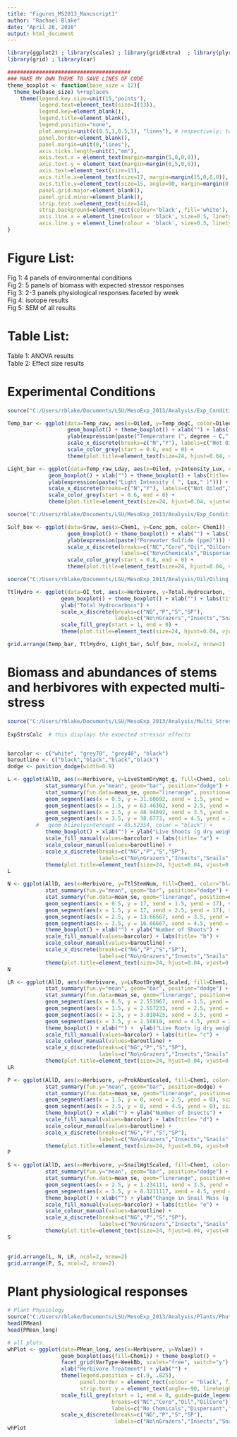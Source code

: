 ```yaml
---
title: "Figures_MS2013_Manuscript1"
author: "Rachael Blake"
date: "April 26, 2016"
output: html_document
---
```


```r
library(ggplot2) ; library(scales) ; library(gridExtra)  ; library(plyr)  ; library(dplyr)
library(grid) ; library(car) 
```


```r

#######################################
### MAKE MY OWN THEME TO SAVE LINES OF CODE
theme_boxplot <- function(base_size = 12){
  theme_bw(base_size) %+replace%
    theme(legend.key.size=unit(15,"points"),
          legend.text=element_text(size=I(13)),
          legend.key=element_blank(),
          legend.title=element_blank(),
          legend.position="none",
          plot.margin=unit(c(0.5,1,0.5,1), "lines"), # respectively: top, right, bottom, left; refers to margin *outside* labels; default is c(1,1,0.5,0.5)
          panel.border=element_blank(),
          panel.margin=unit(0,"lines"),
          axis.ticks.length=unit(1,"mm"),
          axis.text.x = element_text(margin=margin(5,0,0,0)),
          axis.text.y = element_text(margin=margin(0,5,0,0)),
          axis.text=element_text(size=13),
          axis.title.x=element_text(size=17, margin=margin(15,0,0,0)), 
          axis.title.y=element_text(size=15, angle=90, margin=margin(0,15,0,0)), 
          panel.grid.major=element_blank(),
          panel.grid.minor=element_blank(),
          strip.text.x=element_text(size=14),
          strip.background=element_rect(colour='black', fill='white'),
          axis.line.x = element_line(colour = 'black', size=0.5, linetype='solid'),
          axis.line.y = element_line(colour = 'black', size=0.5, linetype='solid'))
}
```
# Figure List: 
Fig 1: 4 panels of environmental conditions  
Fig 2: 5 panels of biomass with expected stressor responses  
Fig 3: 2-3 panels physiological responses faceted by week  
Fig 4: isotope results  
Fig 5: SEM of all results  

# Table List: 
Table 1: ANOVA results  
Table 2: Effect size results  

# Experimental Conditions
```r
source("C:/Users/rblake/Documents/LSU/MesoExp_2013/Analysis/Exp_Conditions/TempLight_HOBO_MesoExpt 2013.r")

```

```r

Temp_bar <- ggplot(data=Temp_raw, aes(x=Oiled, y=Temp_degC, color=Oiled)) + 
                   geom_boxplot() + theme_boxplot() + xlab("") + labs(title= "a") + 
                   ylab(expression(paste("Temperature (", degree ~ C,")"))) + 
                   scale_x_discrete(breaks=c("N","Y"), labels=c("Not Oiled","Oiled")) + 
                   scale_color_grey(start = 0.6, end = 0) +
                   theme(plot.title=element_text(size=24, hjust=0.04, vjust=0.5, face="bold"))

```

```r

Light_bar <- ggplot(data=Temp_raw_Lday, aes(x=Oiled, y=Intensity_Lux, color=Oiled)) + 
             geom_boxplot() + xlab("") + theme_boxplot() + labs(title= "c") + 
             ylab(expression(paste("Light Intensity ( ", Lux," )"))) +
             scale_x_discrete(breaks=c("N","Y"), labels=c("Not Oiled","Oiled")) + 
             scale_color_grey(start = 0.6, end = 0) +
             theme(plot.title=element_text(size=24, hjust=0.04, vjust=0.5, face="bold"))

```

```r
source("C:/Users/rblake/Documents/LSU/MesoExp_2013/Analysis/Exp_Conditions/Sulfides_MesoExpt 2013.r")

Sulf_box <- ggplot(data=Sraw, aes(x=Chem1, y=Conc_ppm, color= Chem1)) + 
                   geom_boxplot() + theme_boxplot() + xlab("") + labs(title= "d") + 
                   ylab(expression(paste("Porewater Sulfide (ppm)"))) + 
                   scale_x_discrete(breaks=c("NC","Core","Oil","OilCore"), 
                                    labels=c("No\nChemicals","Dispersant","Oil","Oil + \nDispersant")) +
                   scale_color_grey(start = 0.8, end = 0) +
                   theme(plot.title=element_text(size=24, hjust=0.04, vjust=0.5, face="bold")) 

```

```r
source("C:/Users/rblake/Documents/LSU/MesoExp_2013/Analysis/Oil/Oiling_FINAL Data_MesoExpt2013.r")

TtlHydro <- ggplot(data=OI_tot, aes(x=Herbivore, y=Total.Hydrocarbon, fill=Chem1)) + 
                 geom_boxplot() + theme_boxplot() + xlab("") + labs(title= "b") +  
                 ylab("Total Hydrocarbons") +
                 scale_x_discrete(breaks=c("NG","P","S","SP"),
                                  labels=c("No\nGrazers","Insects","Snails","Insects +\nSnails")) +
                 scale_fill_grey(start = 1, end = 0) +
                 theme(plot.title=element_text(size=24, hjust=0.04, vjust=0.5, face="bold")) 

```

```r
grid.arrange(Temp_bar, TtlHydro, Light_bar, Sulf_box, ncol=2, nrow=2)

```


# Biomass and abundances of stems and herbivores with expected multi-stress 
```r
source("C:/Users/rblake/Documents/LSU/MesoExp_2013/Analysis/Multi_Stress_Calc/Expected_Stressor_Effects_MesoExp2013.r")
 
ExpStrsCalc  # this displays the expected stressor effects


barcolor <- c("white", "grey70", "grey40", "black")
baroutline <- c("black","black","black","black")
dodge <- position_dodge(width=0.9)

```

```r
L <- ggplot(AllD, aes(x=Herbivore, y=LiveStemDryWgt_g, fill=Chem1, color="black")) + 
            stat_summary(fun.y="mean", geom="bar", position="dodge") +
            stat_summary(fun.data=mean_se, geom="linerange", position=dodge) +
            geom_segment(aes(x = 0.5, y = 31.60692, xend = 1.5, yend = 31.60692), size=1.5) +
            geom_segment(aes(x = 1.5, y = 63.46302, xend = 2.5, yend = 63.46302), size=1.5) +
            geom_segment(aes(x = 2.5, y = 48.94692, xend = 3.5, yend = 48.94692), size=1.5) +
            geom_segment(aes(x = 3.5, y = 38.0773, xend = 4.5, yend = 38.0773), size=1.5) +
         #   geom_hline(yintercept = 45.52354, color = "black") + 
            theme_boxplot() + xlab("") + ylab("Live Shoots (g dry weight)") +
            scale_fill_manual(values=barcolor) + labs(title= "a") + 
            scale_colour_manual(values=baroutline) + 
            scale_x_discrete(breaks=c("NG","P","S","SP"),
                             labels=c("No\nGrazers","Insects","Snails","Insects +\nSnails")) + 
            theme(plot.title=element_text(size=24, hjust=0.04, vjust=0.5, face="bold"))
L   

```

```r
N <- ggplot(AllD, aes(x=Herbivore, y=TtlStemNum, fill=Chem1, color="black")) + 
            stat_summary(fun.y="mean", geom="bar", position="dodge") +
            stat_summary(fun.data=mean_se, geom="linerange", position=dodge) +
            geom_segment(aes(x = 0.5, y = 17, xend = 1.5, yend = 17), size=1.5) +
            geom_segment(aes(x = 1.5, y = 17, xend = 2.5, yend = 17), size=1.5) +
            geom_segment(aes(x = 2.5, y = 13.66667, xend = 3.5, yend = 13.66667), size=1.5) +
            geom_segment(aes(x = 3.5, y = 16.66667, xend = 4.5, yend = 16.66667), size=1.5) +
            theme_boxplot() + xlab("") + ylab("Number of Shoots") +
            scale_fill_manual(values=barcolor) + labs(title= "b") + 
            scale_colour_manual(values=baroutline) + 
            scale_x_discrete(breaks=c("NG","P","S","SP"),
                             labels=c("No\nGrazers","Insects","Snails","Insects +\nSnails")) + 
            theme(plot.title=element_text(size=24, hjust=0.04, vjust=0.5, face="bold"))
N
```

```r
LR <- ggplot(AllD, aes(x=Herbivore, y=LvRootDryWgt_Scaled, fill=Chem1, color="black")) + 
            stat_summary(fun.y="mean", geom="bar", position="dodge") +
            stat_summary(fun.data=mean_se, geom="linerange", position=dodge) +
            geom_segment(aes(x = 0.5, y = 2.553967, xend = 1.5, yend = 2.553967), size=1.5) +
            geom_segment(aes(x = 1.5, y = 2.557233, xend = 2.5, yend = 2.557233), size=1.5) +
            geom_segment(aes(x = 2.5, y = 3.010425, xend = 3.5, yend = 3.010425), size=1.5) +
            geom_segment(aes(x = 3.5, y = 2.58818, xend = 4.5, yend = 2.58818), size=1.5) +
            theme_boxplot() + xlab("") +  ylab("Live Roots (g dry weight)") +
            scale_fill_manual(values=barcolor) + labs(title= "c") + 
            scale_colour_manual(values=baroutline) + 
            scale_x_discrete(breaks=c("NG","P","S","SP"),
                             labels=c("No\nGrazers","Insects","Snails","Insects +\nSnails")) + 
            theme(plot.title=element_text(size=24, hjust=0.04, vjust=0.5, face="bold"))
LR

```

```r
P <- ggplot(AllD, aes(x=Herbivore, y=ProkAbunScaled, fill=Chem1, color="black")) + 
            stat_summary(fun.y="mean", geom="bar", position=dodge) +
            stat_summary(fun.data=mean_se, geom="linerange", position=dodge) +
            geom_segment(aes(x = 1.5, y = 0, xend = 2.5, yend = 0), size=1.5) + #constrained to zero; real value -7.734167
            geom_segment(aes(x = 3.5, y = 0, xend = 4.5, yend = 0), size=1.5) + #constrained to zero; real value -1.713333
            theme_boxplot() + xlab("") + ylab("Number of Insects") +
            scale_fill_manual(values=barcolor) + labs(title= "d") +
            scale_colour_manual(values=baroutline) + 
            scale_x_discrete(breaks=c("NG","P","S","SP"),
                             labels=c("No\nGrazers","Insects","Snails","Insects +\nSnails")) + 
            theme(plot.title=element_text(size=24, hjust=0.04, vjust=0.5, face="bold"))
P
```

```r
S <- ggplot(AllD, aes(x=Herbivore, y=SnailWgtScaled, fill=Chem1, color="black")) + 
            stat_summary(fun.y="mean", geom="bar", position="dodge") +
            stat_summary(fun.data=mean_se, geom="linerange", position=dodge) +
            geom_segment(aes(x = 2.5, y = 1.234111, xend = 3.5, yend = 1.234111), size=1.5) +
            geom_segment(aes(x = 3.5, y = 0.3211117, xend = 4.5, yend = 0.3211117), size=1.5) +
            theme_boxplot() + xlab("") + ylab("Change in Snail Mass (g)") +
            scale_fill_manual(values=barcolor) + labs(title= "e") + 
            scale_colour_manual(values=baroutline) + 
            scale_x_discrete(breaks=c("NG","P","S","SP"),
                             labels=c("No\nGrazers","Insects","Snails","Insects +\nSnails")) + 
            theme(plot.title=element_text(size=24, hjust=0.04, vjust=0.5, face="bold"))
S
 
```

```r
grid.arrange(L, N, LR, ncol=2, nrow=2)
grid.arrange(P, S, ncol=2, nrow=2)
```

# Plant physiological responses
```r
# Plant Physiology
source("C:/Users/rblake/Documents/LSU/MesoExp_2013/Analysis/Plants/Photosyn_MesoExpt 2013.r")
head(PMean)
head(PMean_long)

```

```r

# all plots
whPlot <- ggplot(data=PMean_long, aes(x=Herbivore, y=Value)) + 
                 geom_boxplot(aes(fill=Chem1)) + theme_boxplot() +
                 facet_grid(VarType~WeekBb, scales="free", switch="y") +
                 xlab("Herbivore Treatment") + ylab("") + 
                 theme(legend.position = c(.9, .825), 
                       panel.border = element_rect(colour = "black", fill=NA),
                       strip.text.y = element_text(angle=-90, lineheight=0.5)) +
                 scale_fill_grey(start = 1, end = 0, guide=guide_legend(title = NULL),
                                 breaks=c("NC","Core","Oil","OilCore"),
                                 labels=c("No Chemicals","Dispersant","Oil","Oil + Dispersant")) +
                 scale_x_discrete(breaks=c("NG","P","S","SP"),
                                  labels=c("No\nGrazers","Insects","Snails","Insects +\nSnails")) 
whPlot

```





